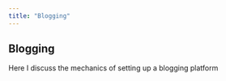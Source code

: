```yaml
---
title: "Blogging"
---
```


## Blogging

Here I discuss the mechanics of setting up a blogging platform
